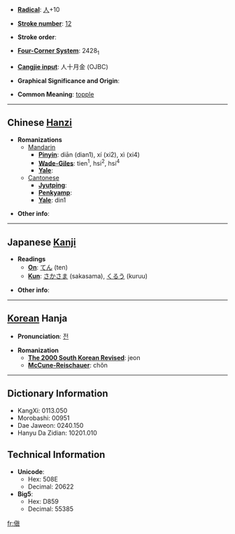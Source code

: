 * '''[[Wiktionary:Chinese radical index| Radical]]''': [[Wiktionary:Chinese radical index 人|人]]+10

* '''[[Wiktionary:Chinese total strokes index|Stroke number]]''': [[Wiktionary:Chinese total strokes index 12|12]]

* '''Stroke order''': 

* '''[[Wiktionary:Chinese four corner index|Four-Corner System]]''': 2428<sub>1</sub>

* '''[[Wiktionary:Chinese Cangjie index|Cangjie input]]''': 人十月金 (OJBC)

* '''Graphical Significance and Origin''': 

* '''Common Meaning''': [[topple]]

----

== Chinese [[Hanzi]] ==

* '''Romanizations'''
** [[Mandarin]]
*** '''[[Pinyin]]''': diān (dian1), xí (xi2), xì (xi4)
*** '''[[Wade-Giles]]''': tien<sup>1</sup>, hsi<sup>2</sup>, hsi<sup>4</sup>
*** '''[[Yale]]''': 
**[[Cantonese]]
***'''[[Jyutping]]''':
***'''[[Penkyamp]]''': 
***'''[[Yale]]''': din1

* '''Other info''': 

----

== Japanese [[Kanji]] ==

* '''Readings'''
** '''[[On]]''': [[てん]] (ten)
** '''[[Kun]]''': [[さかさま]] (sakasama), [[くるう]] (kuruu)

* '''Other info''':  

----

== [[Korean]] Hanja ==

* '''Pronunciation''': [[전]]

* '''Romanization'''
** '''[[The 2000 South Korean Revised Romanization|The 2000 South Korean Revised]]''': jeon
** '''[[McCune-Reischauer]]''': chŏn

----

== Dictionary Information ==

* KangXi: 0113.050
* Morobashi: 00951
* Dae Jaweon: 0240.150
* Hanyu Da Zidian: 10201.010

== Technical Information ==

* '''Unicode''':
** Hex: 508E
** Decimal: 20622
* '''Big5''':
** Hex: D859
** Decimal: 55385

[[fr:傎]]